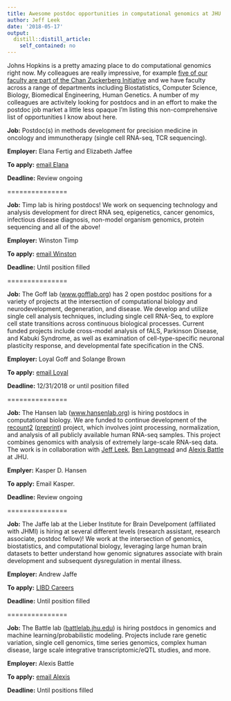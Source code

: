 ```yaml
---
title: Awesome postdoc opportunities in computational genomics at JHU
author: Jeff Leek
date: '2018-05-17'
output:
  distill::distill_article:
    self_contained: no
---
```



Johns Hopkins is a pretty amazing place to do computational genomics right now. My colleagues are really impressive, for example [five of our faculty are part of the Chan Zuckerberg Initiative](https://www.hopkinsmedicine.org/news/media/releases/five_johns_hopkins_scientists_among_83_who_will_share_in_15_million_award_from_chan_zuckerberg_initiative_to_fund_computer_based_research_on_human_cells) and we have faculty across a range of departments including Biostatistics, Computer Science, Biology, Biomedical Engineering, Human Genetics. A number of my colleagues are activitely looking for postdocs and in an effort to make the postdoc job market a little less opaque I'm listing this non-comprehensive list of opportunities I know about here. 

**Job:** Postdoc(s) in methods development for precision medicine in oncology and immunotherapy (single cell RNA-seq, TCR sequencing).

**Employer:** Elana Fertig and Elizabeth Jaffee

**To apply:** [email Elana](https://fertiglab.com/opportunities)

**Deadline:** Review ongoing

===============



**Job:** Timp lab is hiring postdocs!  We work on sequencing technology and analysis development for direct RNA seq, epigenetics, cancer genomics, infectious disease diagnosis, non-model organism genomics, protein sequencing and all of the above!

**Employer:** Winston Timp

**To apply:** [email Winston](https://www.timplab.org/wp-content/uploads/2018/05/180420_postdoc_ad.pdf)

**Deadline:** Until position filled

===============

**Job:** The Goff lab ([www.gofflab.org](http://www.gofflab.org)) has 2 open postdoc positions for a variety of projects at the intersection of computational biology and neurodevelopment, degeneration, and disease.  We develop and utilize single cell analysis techniques, including single cell RNA-Seq, to explore cell state transitions across continuous biological processes. Current funded projects include cross-model analysis of fALS, Parkinson Disease, and Kabuki Syndrome, as well as examination of cell-type-specific neuronal plasticity response, and developmental fate specification in the CNS.

**Employer:** Loyal Goff and Solange Brown

**To apply:** [email Loyal](mailto:loyalgoff@jhmi.edu)

**Deadline:** 12/31/2018 or until position filled

===============

**Job:** The Hansen lab ([www.hansenlab.org](http://www.hansenlab.org)) is hiring postdocs in computational biology. We are funded to continue development of the [recount2](https://doi.org/10.1038/nbt.3838) ([preprint](https://doi.org/10.1101/068478)) project, which involves joint processing, normalization, and analysis of all publicly available human RNA-seq samples. This project combines genomics with analysis of extremely large-scale RNA-seq data. The work is in collaboration with [Jeff Leek](http://www.jtleek.com), [Ben Langmead](www.langmead-lab.org) and [Alexis Battle](battlelab.jhu.edu) at JHU.

**Emplyer:** Kasper D. Hansen

**To apply:** Email Kasper.

**Deadline:** Review ongoing

===============

**Job:** The Jaffe lab at the Lieber Institute for Brain Develpoment (affiliated with JHMI) is hiring at several different levels (research assistant, research associate, postdoc fellow)!  We work at the intersection of genomics, biostatistics, and computational biology, leveraging large human brain datasets to better understand how genomic signatures associate with brain development and subsequent dysregulation in mental illness.

**Employer:** Andrew Jaffe

**To apply:** [LIBD Careers](https://libd.org/careers/)

**Deadline:** Until position filled

===============

**Job:** The Battle lab ([battlelab.jhu.edu](battlelab.jhu.edu)) is hiring postdocs in genomics and machine learning/probabilistic modeling.  Projects include rare genetic variation, single cell genomics, time series genomics, complex human disease, large scale integrative transcriptomic/eQTL studies, and more.  

**Employer:** Alexis Battle

**To apply:** [email Alexis](emailto:ajbattle@jhu.edu)

**Deadline:** Until positions filled
